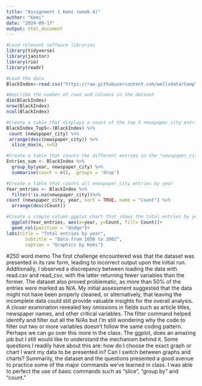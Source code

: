 ```yaml
---
title: "Assignment 1 Kemi (week 4)"
author: "Kemi"
date: "2024-09-17"
output: html_document
---
```

```r
#Load relevant software libraries
library(tidyverse)
library(janitor)
library(rio)
library(readr)
```


```r
#Load the data
BlackIndex<-read.csv("https://raw.githubusercontent.com/wellsdata/CompText_Jour/main/data/blackindex_master.csv")
```


```r
#Describe the number of rows and columns in the dataset
dim(BlackIndex)
nrow(BlackIndex)
ncol(BlackIndex)
```
```r
#Create a table that displays a count of the top 5 newspaper_city entries
BlackIndex_Top5<-(BlackIndex) %>%
 count (newspaper_city) %>%
 arrange(desc(newspaper_city)) %>%
  slice_max(n, n=5)
```

```r
#Create a table that counts the different entries in the "newspaper_city" column
Entries_sum <- BlackIndex %>% 
  group_by(year, newspaper_city) %>% 
  summarise(count = n(), .groups = 'drop')
```

```r
#Create a table that counts all newspaper_city entries by year
Year_entries <- BlackIndex %>%
  filter(!is.na(newspaper_city))%>%
count (newspaper_city, year, sort = TRUE, name = "Count") %>%
  arrange(desc(Count))
```

```r
#Create a simple column ggplot chart that shows the total entries by year
  ggplot(Year_entries, aes(x=year, y=Count, fill= Count))+
  geom_col(position = "dodge")+
labs(title = "Total entries by year",
       subtitle = "Data from 1850 to 2002",
       caption = "Graphics by Kemi")
```

#250 word memo
The first challenge encountered was that the dataset was presented in its raw form, leading to incorrect output upon the initial run. Additionally, I observed a discrepancy between loading the data with read.csv and read_csv, with the latter returning fewer variables than the former. 
The dataset also proved problematic, as more than 50% of the entries were marked as N/A. My initial assessment suggested that the data might not have been properly cleaned, or alternatively, that leaving the incomplete data could still provide valuable insights for the overall analysis. A closer examination revealed key omissions in fields such as article titles, newspaper names, and other critical variables.
The filter command helped identify and filter out all the N/As but I’m still wondering why the code to filter out two or more variables doesn’t follow the same coding pattern. Perhaps we can go over this more in the class. 
The ggplot, does an amazing job but I still would like to understand the mechanism behind it. Some questions I readily have about this are: how do I choose the exact graph or chart I want my data to be presented in? Can I switch between graphs and charts?
Summarily, the dataset and the questions presented a good avenue to practice some of the major commands we’ve learned in class. I was able to perfect the use of basic commands such as “slice”, “group by” and “count.”
 




